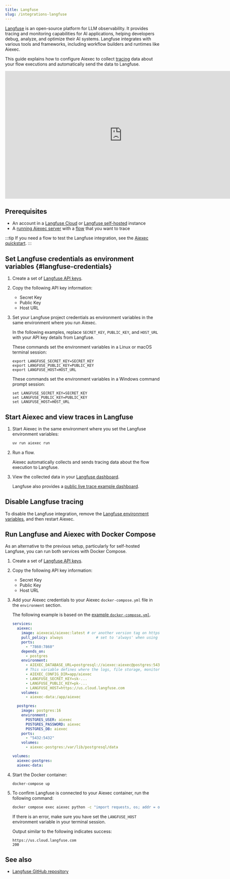 ```yaml
---
title: Langfuse
slug: /integrations-langfuse
---
```



[Langfuse](https://langfuse.com) is an open-source platform for LLM observability. It provides tracing and monitoring capabilities for AI applications, helping developers debug, analyze, and optimize their AI systems. Langfuse integrates with various tools and frameworks, including workflow builders and runtimes like Aiexec.

This guide explains how to configure Aiexec to collect [tracing](https://langfuse.com/docs/tracing) data about your flow executions and automatically send the data to Langfuse.

<iframe width="760" height="415" src="https://www.youtube.com/embed/SA9gGbzwNGU?si=eDKvdtvhb3fJCSbl" title="YouTube video player" frameborder="0" allow="accelerometer; autoplay; clipboard-write; encrypted-media; gyroscope; picture-in-picture; web-share" referrerpolicy="strict-origin-when-cross-origin" allowfullscreen></iframe>

## Prerequisites

- An account in a [Langfuse Cloud](https://cloud.langfuse.com) or [Langfuse self-hosted](https://langfuse.com/self-hosting) instance
- A [running Aiexec server](/get-started-installation) with a [flow](/concepts-flows) that you want to trace

:::tip
If you need a flow to test the Langfuse integration, see the [Aiexec quickstart](/get-started-quickstart).
:::

## Set Langfuse credentials as environment variables {#langfuse-credentials}

1. Create a set of [Langfuse API keys](https://langfuse.com/faq/all/where-are-langfuse-api-keys).

2. Copy the following API key information:

    - Secret Key
    - Public Key
    - Host URL

3. Set your Langfuse project credentials as environment variables in the same environment where you run Aiexec.

    In the following examples, replace `SECRET_KEY`, `PUBLIC_KEY`, and `HOST_URL` with your API key details from Langfuse.

    <Tabs>
    <TabItem value="linux-macos" label="Linux or macOS" default>

    These commands set the environment variables in a Linux or macOS terminal session:

    ```
    export LANGFUSE_SECRET_KEY=SECRET_KEY
    export LANGFUSE_PUBLIC_KEY=PUBLIC_KEY
    export LANGFUSE_HOST=HOST_URL
    ```

    </TabItem>
    <TabItem value="windows" label="Windows">

    These commands set the environment variables in a Windows command prompt session:

    ```
    set LANGFUSE_SECRET_KEY=SECRET_KEY
    set LANGFUSE_PUBLIC_KEY=PUBLIC_KEY
    set LANGFUSE_HOST=HOST_URL
    ```

    </TabItem>
    </Tabs>

## Start Aiexec and view traces in Langfuse

1. Start Aiexec in the same environment where you set the Langfuse environment variables:

    ```bash
    uv run aiexec run
    ```

2. Run a flow.

    Aiexec automatically collects and sends tracing data about the flow execution to Langfuse.

3. View the collected data in your [Langfuse dashboard](https://langfuse.com/docs/analytics/overview).

    Langfuse also provides a [public live trace example dashboard](https://cloud.langfuse.com/project/cm0nywmaa005c3ol2msoisiho/traces/f016ae6d-4527-43f5-93ba-9d78388cd3d9).

## Disable Langfuse tracing

To disable the Langfuse integration, remove the [Langfuse environment variables](#langfuse-credentials), and then restart Aiexec.

## Run Langfuse and Aiexec with Docker Compose

As an alternative to the previous setup, particularly for self-hosted Langfuse, you can run both services with Docker Compose.

1. Create a set of [Langfuse API keys](https://langfuse.com/faq/all/where-are-langfuse-api-keys).

2. Copy the following API key information:

    - Secret Key
    - Public Key
    - Host URL

3. Add your Aiexec credentials to your Aiexec `docker-compose.yml` file in the `environment` section.

    The following example is based on the [example `docker-compose.yml`](https://github.com/aiexec-ai/aiexec/blob/main/docker_example/docker-compose.yml).

    ```yml
    services:
      aiexec:
        image: aiexecai/aiexec:latest # or another version tag on https://hub.docker.com/r/aiexecai/aiexec
        pull_policy: always               # set to 'always' when using 'latest' image
        ports:
          - "7860:7860"
        depends_on:
          - postgres
        environment:
          - AIEXEC_DATABASE_URL=postgresql://aiexec:aiexec@postgres:5432/aiexec
          # This variable defines where the logs, file storage, monitor data and secret keys are stored.
          - AIEXEC_CONFIG_DIR=app/aiexec
          - LANGFUSE_SECRET_KEY=sk-...
          - LANGFUSE_PUBLIC_KEY=pk-...
          - LANGFUSE_HOST=https://us.cloud.langfuse.com
        volumes:
          - aiexec-data:/app/aiexec

      postgres:
        image: postgres:16
        environment:
          POSTGRES_USER: aiexec
          POSTGRES_PASSWORD: aiexec
          POSTGRES_DB: aiexec
        ports:
          - "5432:5432"
        volumes:
          - aiexec-postgres:/var/lib/postgresql/data

    volumes:
      aiexec-postgres:
      aiexec-data:
    ```

4. Start the Docker container:

    ```text
    docker-compose up
    ```

5. To confirm Langfuse is connected to your Aiexec container, run the following command:

    ```sh
    docker compose exec aiexec python -c "import requests, os; addr = os.environ.get('LANGFUSE_HOST'); print(addr); res = requests.get(addr, timeout=5); print(res.status_code)"
    ```

    If there is an error, make sure you have set the `LANGFUSE_HOST` environment variable in your terminal session.

    Output similar to the following indicates success:

    ```text
    https://us.cloud.langfuse.com
    200
    ```

## See also

* [Langfuse GitHub repository](https://github.com/langfuse/langfuse)